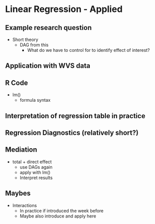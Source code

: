 # Linear Regression - Applied {#lin-a}

## Example research question

* Short theory
  * DAG from this
    * What do we have to control for to identify effect of interest?

## Application with WVS data

## R Code

* lm()
  * formula syntax

## Interpretation of regression table in practice

## Regression Diagnostics (relatively short?)

## Mediation

* total + direct effect
  * use DAGs again
  * apply with lm()
  * Interpret results

## Maybes

* Interactions
  * In practice if introduced the week before
  * Maybe also introduce and apply here
